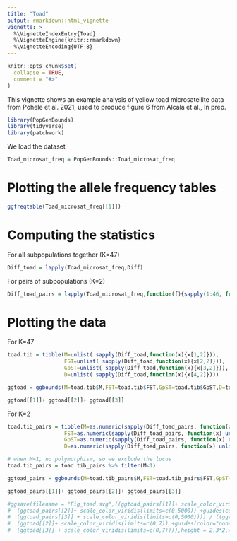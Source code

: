 ```yaml
---
title: "Toad"
output: rmarkdown::html_vignette
vignette: >
  %\VignetteIndexEntry{Toad}
  %\VignetteEngine{knitr::rmarkdown}
  %\VignetteEncoding{UTF-8}
---
```


```r
knitr::opts_chunk$set(
  collapse = TRUE,
  comment = "#>"
)
```

This vignette shows an example analysis of yellow toad microsatellite data from Pohele et al. 2021, used to produce figure 6 from Alcala et al., In prep.

```r
library(PopGenBounds)
library(tidyverse)
library(patchwork)
```

We load the dataset
```r
Toad_microsat_freq = PopGenBounds::Toad_microsat_freq
```

# Plotting the allele frequency tables
```r
ggfreqtable(Toad_microsat_freq[[1]])
```

# Computing the statistics
For all subpopulations together (K=47)
```r
Diff_toad = lapply(Toad_microsat_freq,Diff)
```

For pairs of subpopulations (K=2)
```r
Diff_toad_pairs = lapply(Toad_microsat_freq,function(f){sapply(1:46, function(i){ sapply((i+1):47, function(j) Diff(f[c(i,j),])$value)})} )
```


# Plotting the data
For K=47
```r
toad.tib = tibble(M=unlist( sapply(Diff_toad,function(x){x[1,2]})),
                  FST=unlist( sapply(Diff_toad,function(x){x[2,2]})),
                  GpST=unlist( sapply(Diff_toad,function(x){x[3,2]})),
                  D=unlist( sapply(Diff_toad,function(x){x[4,2]})))

ggtoad = ggbounds(M=toad.tib$M,FST=toad.tib$FST,GpST=toad.tib$GpST,D=toad.tib$D,K=47)

ggtoad[[1]]+ ggtoad[[2]]+ ggtoad[[3]]
```

For K=2

```r
toad.tib_pairs = tibble(M=as.numeric(sapply(Diff_toad_pairs, function(x) unlist(sapply(x,function(y){y[1,]})))),
                  FST=as.numeric(sapply(Diff_toad_pairs, function(x) unlist(sapply(x,function(y){y[2,]})))),
                  GpST=as.numeric(sapply(Diff_toad_pairs, function(x) unlist(sapply(x,function(y){y[3,]})))),
                  D=as.numeric(sapply(Diff_toad_pairs, function(x) unlist(sapply(x,function(y){y[4,]})))) )

# when M=1, no polymorphism, so we exclude the locus
toad.tib_pairs = toad.tib_pairs %>% filter(M<1)

ggtoad_pairs = ggbounds(M=toad.tib_pairs$M,FST=toad.tib_pairs$FST,GpST=toad.tib_pairs$GpST,D=toad.tib_pairs$D,K=2)

ggtoad_pairs[[1]]+ ggtoad_pairs[[2]]+ ggtoad_pairs[[3]]

#ggsave(filename = "Fig_toad.svg",((ggtoad_pairs[[1]]+ scale_color_viridis(limits=c(0,5000)) +guides(color="none")) + 
#  (ggtoad_pairs[[2]]+ scale_color_viridis(limits=c(0,5000)) +guides(color="none") ) + 
#  (ggtoad_pairs[[3]] + scale_color_viridis(limits=c(0,5000)))) / ((ggtoad[[1]]+ scale_color_viridis(limits=c(0,7)) +guides(color="none")) + 
#  (ggtoad[[2]]+ scale_color_viridis(limits=c(0,7)) +guides(color="none") ) + 
#  (ggtoad[[3]] + scale_color_viridis(limits=c(0,7)))),height = 2.3*2,width=3*3)
```
